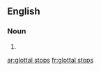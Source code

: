 
==English==

===Noun===
{{head|en|plural}}

# {{plural of|glottal stop|lang=en|nocat=1}}

[[ar:glottal stops]]
[[fr:glottal stops]]